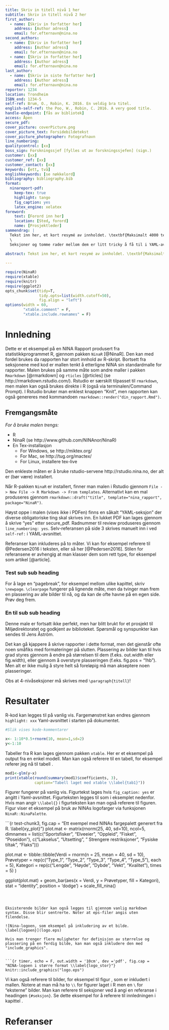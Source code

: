 ```yaml
---
title: Skriv in titell nivå 1 her
subtitle: Skriv in titell nivå 2 her
first_author:
  - name: [Skriv in forfatter her]
    address: [Author adress]
    email: for.efternavn@nina.no
second_authors:
  - name: [Skriv in forfatter her]
    address: [Author adress]
    email: for.efternavn@nina.no
  - name: [Skriv in forfatter her]
    address: [Author adress]
    email: for.efternavn@nina.no
last_author:    
  - name: [Skriv in siste forfatter her]
    address: [Author adress]
    email: for.efternavn@nina.no
reportnr: 1234
location: Trondheim
ISBN_end: 1234-5
self-ref: Brum, O., Robin, K. 2016. En veldig bra titel. 
english-self-ref: the Poo, W., Robin, C. 2016. A very good title.
handle-endpoint: [fås av bibliotek]
access: Åpen
secure_pdf:
cover_picture: coverPicture.png
cover_picture_text: Forsidebildetekst
cover_picture_photographer: Fotografnavn
line_numbering:
qualitycontrol: [xx]
boss_sign: Forskningssjef [fylles ut av forskningssjefen] (sign.)
customer: [xx]
customer_ref: [xx]
customer_contact: [xx]
keywords: [ett, två]
englishkeywords: [se nøkkelord]
bibliography: bibliography.bib
format:
  ninareport-pdf:
    keep-tex: true
    highlight: tango
    fig_caption: yes
    latex_engine: xelatex
foreword: 
    text: [Forord inn her]
    location: [Sted, forord]
    name: [Prosjektleder]
sammendrag: |
  Tekst inn her, et kort resymé av innholdet. \textbf{Maksimalt 4000 tegn inkl. ordmellomrom. Dette er maxgrense i sammendragsfeltet i CRIStin, og dersom sammendraget er lengre kommer det ikke med her.} Teksten i sammendraget er søkbar i databaser og på nett, og er viktig for at rapporten skal fanges opp ved søk.\
  \
  Seksjoner og tomme rader mellom dem er litt tricky å få til i YAML-avsnittet, men det kan gjøres slik. Tomme rader i forordet kan også lages på samme måte.
  
abstract: Tekst inn her, et kort resymé av innholdet. \textbf{Maksimalt 4000 tegn inkl. ordmellomrom. Dette er maxgrense i sammendragsfeltet i CRIStin, og dersom sammendraget er lengre kommer det ikke med her.} Teksten i sammendraget er søkbar i databaser og på nett, og er viktig for at rapporten skal fanges opp ved søk.

---
```


```r
require(NinaR)
require(xtable)
require(knitr)
require(ggplot2)
opts_chunk$set(tidy=T, 
               tidy.opts=list(width.cutoff=50),
               fig.align = "left")
options(width = 60,
        "xtable.comment" = F,
        "xtable.include.rownames" = F)

```

# Innledning {#inl}
Dette er et eksempel på en NINA Rapport produsert fra statistikkprogrammet R, gjennom pakken `NinaR` [@NinaR]. Den kan med fordel brukes da rapporten har stort innhold av R-skript. Bortsett fra seksjonene med kod er mallen tenkt å etterligne NINA sin standardmalle for rapporter. Malen brukes på samme måte som andre maller i pakken `Rmarkdown` [@rmarkdown] og `rticles` [@rticles] (se http://rmarkdown.rstudio.com/). Rstudio er særskilt tilpasset til `rmarkdown`, men malen kan også brukes direkte i R (også via terminalen/Command Prompt). I Rstudio bruker man enklest knappen "Knit", men rapporten kan også genereres med kommandoen `rmarkdown::render("din_rapport.Rmd")`.

## Fremgangsmåte

*For å bruke malen trengs:*

* R
* NinaR (se http://www.github.com/NINAnor/NinaR)
* En Tex-installasjon
    - For Windows, se http://miktex.org/
    - For Mac, se http://tug.org/mactex/
    - For Linux, installere tex-live
    
Den enkleste måten er å bruke rstudio-servene http://rstudio.nina.no, der alt er (bør være) installert.

Når R-pakken `NinaR` er installert, finner man malen i Rstudio gjennom `File -> New File -> R Markdown -> From templates`. Alternativt kan en mal produseres gjennom `rmarkdown::draft("title", template="nina_rapport", package="NinaR")`.
  
Høyst oppe i malen (vises ikke i PDFen) finns en såkalt "YAML-seksjon" der diverse obligatoriske ting skal skrives inn. En lukket PDF kan lages gjennom å skrive "yes" etter secure_pdf. Radnummer til review produseres gjennom `line_numbering: yes`. Selv-referansen på side 3 skrives manuelt inn i ved `self-ref:` i YAML-avsnittet.

Referanser kan inkluderes på to måter. Vi kan for eksempel referere til @Pedersen2016 i teksten, eller så her [@Pedersen2016]. Stilen for referansene er avhengig at man klasser dem som rett type, for eksempel som artikel [@article].


### Test sub sub heading
For å lage en "pagebreak", for eksempel mellom ulike kapittel, skriv `\newpage`. `\clearpage` fungerer på lignende måte, men da tvinger man frem en plassering av alle bilder til nå, og da kan de ofte havne på en egen side. Prøv deg frem.

### En til sub sub heading
Denne male er fortsatt ikke perfekt, men har blitt brukt for et prosjekt til Miljødirektoratet og godkjent av biblioteket. Spørsmål og synspunkter kan sendes til Jens Åström. 

Det kan gå kjappere å skrive rapporter i dette format, men det gjenstår ofte noen småfiks med formateringer på slutten. Plassering av bilder kan til hvis grad styres gjennom å endre på størrelsen til dem (f.eks. out.width eller fig.width), eller gjennom å overstyre plasseringen (f.eks. fig.pos = "!hb"). Men alt er ikke mulig å styre helt så foreløpig må man akseptere noen plasseringer. 

\paragraph{Prøver meg på en sub sub sub heading}
Obs at 4-nivåseksjoner må skrives med `\paragraph{titell}`!

\newpage



Resultater {#res}
========
R-kod kan legges til på vanlig vis. Fargemønstret kan endres gjennom `highlight: xxx` Yaml-avsnittet i starten på dokumentet.

```r
#Slik vises kode-kommentarer

x<- 1:10*0.5+rnorm(10, mean=1,sd=2)
y<-1:10
```
Tabeller fra R kan lages gjennom pakken `xtable`. Her er et eksempel på output fra en enkel modell. Man kan også referere til en tabell, for eksempel referer jeg nå til tabell \ref{tab1}.

```r
mod1<-glm(y~x)
print(xtable(round(summary(mod1)$coefficients, 3), 
             caption="Tabell laget med xtable \\label{tab1}"))

```

Figurer fungerer på vanlig vis. Figurtekst lages hvis `fig_caption: yes` er angitt i Yaml-avsnittet. Figurteksten legges til som i eksemplet nedenfor. Hvis man angir `\\label{}` i figurteksten kan man også referere til figuren. Figur \ref{xy_plot} viser et eksempel på bruk av NINAs logofarger via funksjonen `NinaR::NinaPalette`.  



```{r test-chunk3, fig.cap = "Ett exempel med NINAs fargepalett generert fra R. \\label{xy_plot}"}
plot.mat <- matrix(rnorm(25, 40, sd=10), ncol=5, dimnames = list(c("Sportsfisker", "Elveeier", "Oppleid", "Fisket", "Poseidon"), c("Lakselus", "Utsetting", " Strengere restriksjoner", "Fysiske tiltak", "Flaks")))

plot.mat <- tibble::tibble(Verdi = rnorm(n = 25, 
                                 mean = 40, 
                                 sd = 10),
                   Prøvetyper = rep(c("Type_1",
                                  "Type_2",
                                  "Type_3",
                                  "Type_4",
                                  "Type_5"),
                                  each = 5),
                   Kategori = rep(c("Lengde",
                                     "Høyde",
                                     "Dybde",
                                     "Vekt",
                                     "Kvalitet"),
                                   times = 5)
)

ggplot(plot.mat) +
  geom_bar(aes(x = Verdi, y = Prøvetyper, fill = Kategori),
           stat = "identity",
           position = 'dodge') +
  scale_fill_nina() 

```



Eksisterende bilder kan også legges til gjennom vanlig markdown syntax. Disse blir sentrerte. Noter at eps-filer angis uten filendelse.

![Nina-logoen, som eksempel på inkludering av et bilde. \label{logoen}](logo.eps)

Hvis man trenger flere muligheter for definisjon av størrelse og plassering på en ferdig bilde, kan man også inkludere den med "include_graphics".


```{r timer, echo = F, out.width = '10cm', dev ='pdf', fig.cap = "NINA-logoen i større format \\label{logo_stor}"}
knitr::include_graphics("logo.eps")
```


Vi kan også referere til bilder, for eksempel til figur \ref{logoen}, som er inkludert i mallen. Notere at man må ha to `\\` for figurer laget i R men en `\` for  "eksterne" bilder. Man kan referere til seksjoner ved å angi en referanse i headingen `{#seksjon}`. Se dette eksempel for å referere til innledningen i kapittel \ref{inl}.


\clearpage

Referanser {#references}
==========
\setlength{\parindent}{-0.2in}
\setlength{\parskip}{8pt}
\noindent
